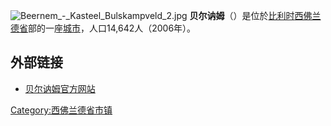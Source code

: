 {{Unreferenced|time=2018-08-17T13:32:59+00:00}}
[[File:Beernem_-_Kasteel_Bulskampveld_2.jpg|thumb]]
'''贝尔讷姆'''（{{lang-nl|Beernem}}）是位於[[比利时|比利时]][[西佛兰德省|西佛兰德省]]部的一座[[城市|城市]]，人口14,642人（2006年）。

==外部链接==
*[http://www.beernem.be/ 贝尔讷姆官方网站]{{Wayback|url=http://www.beernem.be/ |date=20060206071204 }}

{{西佛兰德省市镇}}

{{DEFAULTSORT:Beernem}}
{{Belgium-geo-stub}}

[[Category:西佛兰德省市镇|Category:西佛兰德省市镇]]